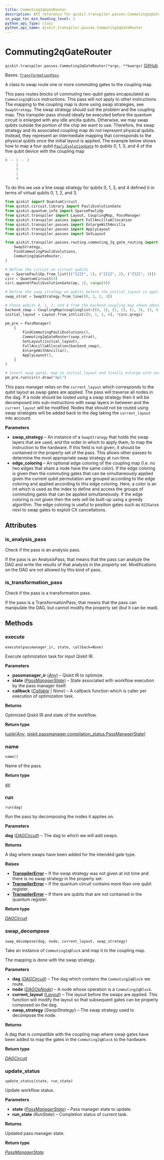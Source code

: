 ```yaml
---
title: Commuting2qGateRouter
description: API reference for qiskit.transpiler.passes.Commuting2qGateRouter
in_page_toc_min_heading_level: 1
python_api_type: class
python_api_name: qiskit.transpiler.passes.Commuting2qGateRouter
---
```


# Commuting2qGateRouter

<span id="qiskit.transpiler.passes.Commuting2qGateRouter" />

`qiskit.transpiler.passes.Commuting2qGateRouter(*args, **kwargs)` [GitHub](https://github.com/qiskit/qiskit/tree/main/qiskit/transpiler/passes/routing/commuting_2q_gate_routing/commuting_2q_gate_router.py "view source code")

Bases: [`TransformationPass`](qiskit.transpiler.TransformationPass "qiskit.transpiler.basepasses.TransformationPass")

A class to swap route one or more commuting gates to the coupling map.

This pass routes blocks of commuting two-qubit gates encapsulated as `Commuting2qBlock` instructions. This pass will not apply to other instructions. The mapping to the coupling map is done using swap strategies, see `SwapStrategy`. The swap strategy should suit the problem and the coupling map. This transpiler pass should ideally be executed before the quantum circuit is enlarged with any idle ancilla qubits. Otherwise, we may swap qubits outside the portion of the chip we want to use. Therefore, the swap strategy and its associated coupling map do not represent physical qubits. Instead, they represent an intermediate mapping that corresponds to the physical qubits once the initial layout is applied. The example below shows how to map a four qubit [`PauliEvolutionGate`](qiskit.circuit.library.PauliEvolutionGate "qiskit.circuit.library.PauliEvolutionGate") to qubits 0, 1, 3, and 4 of the five qubit device with the coupling map

```python
0 -- 1 -- 2
     |
     3
     |
     4
```

To do this we use a line swap strategy for qubits 0, 1, 3, and 4 defined it in terms of virtual qubits 0, 1, 2, and 3.

```python
from qiskit import QuantumCircuit
from qiskit.circuit.library import PauliEvolutionGate
from qiskit.quantum_info import SparsePauliOp
from qiskit.transpiler import Layout, CouplingMap, PassManager
from qiskit.transpiler.passes import FullAncillaAllocation
from qiskit.transpiler.passes import EnlargeWithAncilla
from qiskit.transpiler.passes import ApplyLayout
from qiskit.transpiler.passes import SetLayout

from qiskit.transpiler.passes.routing.commuting_2q_gate_routing import (
    SwapStrategy,
    FindCommutingPauliEvolutions,
    Commuting2qGateRouter,
)

# Define the circuit on virtual qubits
op = SparsePauliOp.from_list([("IZZI", 1), ("ZIIZ", 2), ("ZIZI", 3)])
circ = QuantumCircuit(4)
circ.append(PauliEvolutionGate(op, 1), range(4))

# Define the swap strategy on qubits before the initial_layout is applied.
swap_strat = SwapStrategy.from_line([0, 1, 2, 3])

# Chose qubits 0, 1, 3, and 4 from the backend coupling map shown above.
backend_cmap = CouplingMap(couplinglist=[(0, 1), (1, 2), (1, 3), (3, 4)])
initial_layout = Layout.from_intlist([0, 1, 3, 4], *circ.qregs)

pm_pre = PassManager(
    [
        FindCommutingPauliEvolutions(),
        Commuting2qGateRouter(swap_strat),
        SetLayout(initial_layout),
        FullAncillaAllocation(backend_cmap),
        EnlargeWithAncilla(),
        ApplyLayout(),
    ]
)

# Insert swap gates, map to initial_layout and finally enlarge with ancilla.
pm_pre.run(circ).draw("mpl")
```

This pass manager relies on the `current_layout` which corresponds to the qubit layout as swap gates are applied. The pass will traverse all nodes in the dag. If a node should be routed using a swap strategy then it will be decomposed into sub-instructions with swap layers in between and the `current_layout` will be modified. Nodes that should not be routed using swap strategies will be added back to the dag taking the `current_layout` into account.

**Parameters**

*   **swap\_strategy** – An instance of a `SwapStrategy` that holds the swap layers that are used, and the order in which to apply them, to map the instruction to the hardware. If this field is not given, it should be contained in the property set of the pass. This allows other passes to determine the most appropriate swap strategy at run-time.
*   **edge\_coloring** – An optional edge coloring of the coupling map (I.e. no two edges that share a node have the same color). If the edge coloring is given then the commuting gates that can be simultaneously applied given the current qubit permutation are grouped according to the edge coloring and applied according to this edge coloring. Here, a color is an int which is used as the index to define and access the groups of commuting gates that can be applied simultaneously. If the edge coloring is not given then the sets will be built-up using a greedy algorithm. The edge coloring is useful to position gates such as `RZZGate`s next to swap gates to exploit CX cancellations.

## Attributes

<span id="qiskit.transpiler.passes.Commuting2qGateRouter.is_analysis_pass" />

### is\_analysis\_pass

Check if the pass is an analysis pass.

If the pass is an AnalysisPass, that means that the pass can analyze the DAG and write the results of that analysis in the property set. Modifications on the DAG are not allowed by this kind of pass.

<span id="qiskit.transpiler.passes.Commuting2qGateRouter.is_transformation_pass" />

### is\_transformation\_pass

Check if the pass is a transformation pass.

If the pass is a TransformationPass, that means that the pass can manipulate the DAG, but cannot modify the property set (but it can be read).

## Methods

### execute

<span id="qiskit.transpiler.passes.Commuting2qGateRouter.execute" />

`execute(passmanager_ir, state, callback=None)`

Execute optimization task for input Qiskit IR.

**Parameters**

*   **passmanager\_ir** ([*Any*](https://docs.python.org/3/library/typing.html#typing.Any "(in Python v3.12)")) – Qiskit IR to optimize.
*   **state** ([*PassManagerState*](qiskit.passmanager.PassManagerState "qiskit.passmanager.compilation_status.PassManagerState")) – State associated with workflow execution by the pass manager itself.
*   **callback** ([*Callable*](https://docs.python.org/3/library/collections.abc.html#collections.abc.Callable "(in Python v3.12)") *| None*) – A callback function which is caller per execution of optimization task.

**Returns**

Optimized Qiskit IR and state of the workflow.

**Return type**

[tuple](https://docs.python.org/3/library/stdtypes.html#tuple "(in Python v3.12)")\[[*Any*](https://docs.python.org/3/library/typing.html#typing.Any "(in Python v3.12)"), [qiskit.passmanager.compilation\_status.PassManagerState](qiskit.passmanager.PassManagerState "qiskit.passmanager.compilation_status.PassManagerState")]

### name

<span id="qiskit.transpiler.passes.Commuting2qGateRouter.name" />

`name()`

Name of the pass.

**Return type**

[str](https://docs.python.org/3/library/stdtypes.html#str "(in Python v3.12)")

### run

<span id="qiskit.transpiler.passes.Commuting2qGateRouter.run" />

`run(dag)`

Run the pass by decomposing the nodes it applies on.

**Parameters**

**dag** ([*DAGCircuit*](qiskit.dagcircuit.DAGCircuit "qiskit.dagcircuit.dagcircuit.DAGCircuit")) – The dag to which we will add swaps.

**Returns**

A dag where swaps have been added for the intended gate type.

**Raises**

*   [**TranspilerError**](transpiler#qiskit.transpiler.TranspilerError "qiskit.transpiler.TranspilerError") – If the swap strategy was not given at init time and there is no swap strategy in the property set.
*   [**TranspilerError**](transpiler#qiskit.transpiler.TranspilerError "qiskit.transpiler.TranspilerError") – If the quantum circuit contains more than one qubit register.
*   [**TranspilerError**](transpiler#qiskit.transpiler.TranspilerError "qiskit.transpiler.TranspilerError") – If there are qubits that are not contained in the quantum register.

**Return type**

[*DAGCircuit*](qiskit.dagcircuit.DAGCircuit "qiskit.dagcircuit.dagcircuit.DAGCircuit")

### swap\_decompose

<span id="qiskit.transpiler.passes.Commuting2qGateRouter.swap_decompose" />

`swap_decompose(dag, node, current_layout, swap_strategy)`

Take an instance of `Commuting2qBlock` and map it to the coupling map.

The mapping is done with the swap strategy.

**Parameters**

*   **dag** ([*DAGCircuit*](qiskit.dagcircuit.DAGCircuit "qiskit.dagcircuit.dagcircuit.DAGCircuit")) – The dag which contains the `Commuting2qBlock` we route.
*   **node** ([*DAGOpNode*](qiskit.dagcircuit.DAGOpNode "qiskit.dagcircuit.dagnode.DAGOpNode")) – A node whose operation is a `Commuting2qBlock`.
*   **current\_layout** ([*Layout*](qiskit.transpiler.Layout "qiskit.transpiler.layout.Layout")) – The layout before the swaps are applied. This function will modify the layout so that subsequent gates can be properly composed on the dag.
*   **swap\_strategy** (*SwapStrategy*) – The swap strategy used to decompose the node.

**Returns**

A dag that is compatible with the coupling map where swap gates have been added to map the gates in the `Commuting2qBlock` to the hardware.

**Return type**

[*DAGCircuit*](qiskit.dagcircuit.DAGCircuit "qiskit.dagcircuit.dagcircuit.DAGCircuit")

### update\_status

<span id="qiskit.transpiler.passes.Commuting2qGateRouter.update_status" />

`update_status(state, run_state)`

Update workflow status.

**Parameters**

*   **state** ([*PassManagerState*](qiskit.passmanager.PassManagerState "qiskit.passmanager.compilation_status.PassManagerState")) – Pass manager state to update.
*   **run\_state** (*RunState*) – Completion status of current task.

**Returns**

Updated pass manager state.

**Return type**

[*PassManagerState*](qiskit.passmanager.PassManagerState "qiskit.passmanager.compilation_status.PassManagerState")

